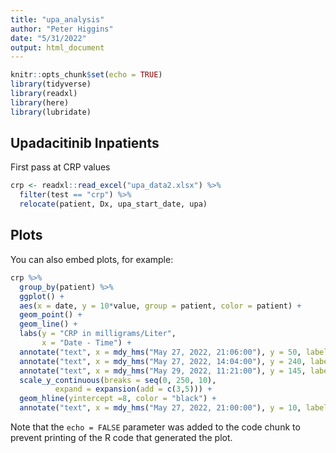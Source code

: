 ```yaml
---
title: "upa_analysis"
author: "Peter Higgins"
date: "5/31/2022"
output: html_document
---
```


```r
knitr::opts_chunk$set(echo = TRUE)
library(tidyverse)
library(readxl)
library(here)
library(lubridate)
```

## Upadacitinib Inpatients

First pass at CRP values

```r
crp <- readxl::read_excel("upa_data2.xlsx") %>%
  filter(test == "crp") %>% 
  relocate(patient, Dx, upa_start_date, upa)

```

##  Plots

You can also embed plots, for example:

```r
crp %>% 
  group_by(patient) %>% 
  ggplot() +
  aes(x = date, y = 10*value, group = patient, color = patient) +
  geom_point() +
  geom_line() +
  labs(y = "CRP in milligrams/Liter",
       x = "Date - Time") +
  annotate("text", x = mdy_hms("May 27, 2022, 21:06:00"), y = 50, label= "Upa start", color = "blue"  ) +
  annotate("text", x = mdy_hms("May 27, 2022, 14:04:00"), y = 240, label= "Upa start", color = "forestgreen") +
  annotate("text", x = mdy_hms("May 29, 2022, 11:21:00"), y = 145, label= "Upa start", color = "red") +
  scale_y_continuous(breaks = seq(0, 250, 10),
          expand = expansion(add = c(3,5))) +
  geom_hline(yintercept =8, color = "black") +
  annotate("text", x = mdy_hms("May 27, 2022, 21:00:00"), y = 10, label= "Upper Limit of Normal for CRP", color = "black")

```

Note that the `echo = FALSE` parameter was added to the code chunk to prevent printing of the R code that generated the plot.
